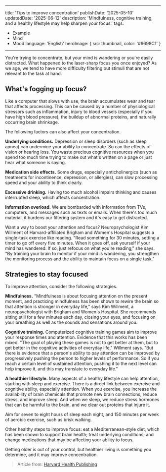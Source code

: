 
---
title: 'Tips to improve concentration'
publishDate: '2025-05-10'
updatedDate: '2025-06-12'
description: 'Mindfulness, cognitive training, and a healthy lifestyle may help sharpen your focus.'
tags:
  - Example
  - Mind
  - Mood
language: 'English'
heroImage: { src: thumbnail, color: '#9698C1' }
---


You're trying to concentrate, but your mind is wandering or you're easily distracted. What happened to the laser-sharp focus you once enjoyed? As we age, we tend to have more difficulty filtering out stimuli that are not relevant to the task at hand.

## What's fogging up focus?

Like a computer that slows with use, the brain accumulates wear and tear that affects processing. This can be caused by a number of physiological stressors such as inflammation, injury to blood vessels (especially if you have high blood pressure), the buildup of abnormal proteins, and naturally occurring brain shrinkage.

The following factors can also affect your concentration.

**Underlying conditions.** Depression or sleep disorders (such as sleep apnea) can undermine your ability to concentrate. So can the effects of vision or hearing loss. You waste precious cognitive resources when you spend too much time trying to make out what's written on a page or just hear what someone is saying.

**Medication side effects.** Some drugs, especially anticholinergics (such as treatments for incontinence, depression, or allergies), can slow processing speed and your ability to think clearly.

**Excessive drinking.** Having too much alcohol impairs thinking and causes interrupted sleep, which affects concentration.

**Information overload.** We are bombarded with information from TVs, computers, and messages such as texts or emails. When there's too much material, it burdens our filtering system and it's easy to get distracted.

<Aside type='tip' title='Try this focus exercise'>
  Want a way to boost your attention and focus? Neuropsychologist Kim Willment of Harvard-affiliated
  Brigham and Women's Hospital suggests a single-task exercise like reading. "Read something for 30
  minutes, setting a timer to go off every five minutes. When it goes off, ask yourself if your mind
  has wandered. If so, just refocus on what you're reading," she says. "By training your brain to
  monitor if your mind is wandering, you strengthen the monitoring process and the ability to
  maintain focus on a single task."
</Aside>

## Strategies to stay focused

To improve attention, consider the following strategies.

**Mindfulness.** "Mindfulness is about focusing attention on the present moment, and practicing mindfulness has been shown to rewire the brain so that attention is stronger in everyday life," says Kim Willment, a neuropsychologist with Brigham and Women's Hospital. She recommends sitting still for a few minutes each day, closing your eyes, and focusing on your breathing as well as the sounds and sensations around you.

**Cognitive training.** Computerized cognitive training games aim to improve your response times and attention. Evidence that this works has been mixed. "The goal of playing these games is not to get better at them, but to get better in the cognitive activities of everyday life," Willment says. "But there is evidence that a person's ability to pay attention can be improved by progressively pushing the person to higher levels of performance. So if you reach a certain level of sustained attention, pushing it to the next level can help improve it, and this may translate to everyday life."

**A healthier lifestyle.** Many aspects of a healthy lifestyle can help attention, starting with sleep and exercise. There is a direct link between exercise and cognitive ability, especially attention. When you exercise, you increase the availability of brain chemicals that promote new brain connections, reduce stress, and improve sleep. And when we sleep, we reduce stress hormones that can be harmful to the brain, and we clear out proteins that injure it.

Aim for seven to eight hours of sleep each night, and 150 minutes per week of aerobic exercise, such as brisk walking.

Other healthy steps to improve focus: eat a Mediterranean-style diet, which has been shown to support brain health; treat underlying conditions; and change medications that may be affecting your ability to focus.

Getting older is out of your control, but healthier living is something you determine, and it may improve concentration.

> Article from: [Harvard Health Publishing](https://www.health.harvard.edu/mind-and-mood/tips-to-improve-concentration)
